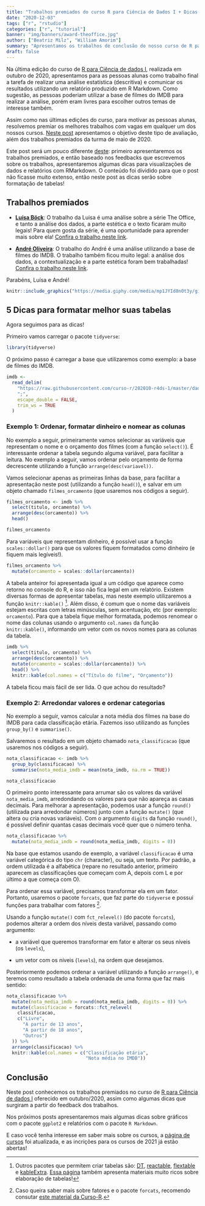 ```yaml
---
title: "Trabalhos premiados do curso R para Ciência de Dados I + Dicas !"
date: "2020-12-03"
tags: ["r", "rstudio"]
categories: ["r", "tutorial"]
banner: "img/banners/award-theoffice.jpg"
author: ["Beatriz Milz", "William Amorim"]
summary: "Apresentamos os trabalhos de conclusão do nosso curso de R para Ciência de Dados I que foram premiados, e comentamos algumas dicas sobre elaboração de tabelas em relatórios."
draft: false
---
```


Na última edição do curso de [R para Ciência de dados I](https://www.curso-r.com/cursos/r4ds-1/), realizada em outubro de 2020,  apresentamos para as pessoas alunas como trabalho final a tarefa de realizar uma análise estatística (descritiva) e comunicar os resultados utilizando um relatório produzido em R Markdown. Como sugestão, as pessoas poderiam utilizar a base de filmes do IMDB para realizar a análise, porém eram livres para escolher outros temas de interesse também.

Assim como nas últimas edições do curso, para motivar as pessoas alunas, resolvemos premiar os melhores trabalhos com vagas em qualquer um dos nossos cursos. [Neste post](https://www.curso-r.com/blog/2020-06-20-melhores-trabalhos-r4ds1/) apresentamos o objetivo deste tipo de avaliação, além dos trabalhos premiados da turma de maio de 2020.

Este post será um pouco diferente [deste](https://www.curso-r.com/blog/2020-06-20-melhores-trabalhos-r4ds1/): primeiro apresentaremos os trabalhos premiados, e então baseado nos feedbacks que escrevemos sobre os trabalhos, apresentaremos algumas dicas para visualizações de dados e relatórios com RMarkdown. O conteúdo foi dividido para que o post não ficasse muito extenso, então neste post as dicas serão sobre formatação de tabelas!

## Trabalhos premiados

- **[Luísa Böck](https://twitter.com/lgiselebock)**: O trabalho da Luisa é uma análise sobre a série The Office, e tanto a análise dos dados, a parte estética e o texto ficaram muito legais! Para quem gosta da série, é uma oportunidade para aprender mais sobre ela!  [Confira o trabalho neste link](https://curso-r.github.io/202010-r4ds-1/trabalho_final/Luisa_Bock.html).

- **[André Oliveira](https://twitter.com/AbispoAndre)**: O trabalho do André é uma análise utilizando a base de filmes do IMDB. O trabalho também ficou muito legal: a análise dos dados, a contextualização e a parte estética foram bem trabalhadas! [Confira o trabalho neste link](https://curso-r.github.io/202010-r4ds-1/trabalho_final/Andre_Oliveira.html).


Parabéns, Luísa e André!


```r
knitr::include_graphics("https://media.giphy.com/media/mp1JYId8n0t3y/giphy.gif")
```


## 5 Dicas para formatar melhor suas tabelas


Agora seguimos para as dicas!

Primeiro vamos carregar o pacote `tidyverse`:
```r
library(tidyverse)
```


O próximo passo é carregar a base que utilizaremos como exemplo: a base de filmes do IMDB.

```r

imdb <-
  read_delim(
    "https://raw.githubusercontent.com/curso-r/202010-r4ds-1/master/dados/imdb2.csv",
    ";",
    escape_double = FALSE,
    trim_ws = TRUE
  )

```




### Exemplo 1: Ordenar, formatar dinheiro e nomear as colunas

No exemplo a seguir, primeiramente vamos selecionar as variáveis que representam o nome e o orçamento dos filmes (com a função `select()`). É interessante ordenar a tabela segundo alguma variável, para facilitar a leitura. No exemplo a seguir, vamos ordenar pelo orçamento de forma decrescente utilizando a função `arrange(desc(variavel))`. 

Vamos selecionar apenas as primeiras linhas da base, para facilitar a apresentação neste post (utilizando a função `head()`), e salvar em um objeto chamado `filmes_orcamento` (que usaremos nos códigos a seguir).

```r
filmes_orcamento <- imdb %>%
  select(titulo, orcamento) %>%
  arrange(desc(orcamento)) %>% 
  head()

filmes_orcamento
```

Para variáveis que representam dinheiro, é possível usar a função `scales::dollar()` para que os valores fiquem formatados como dinheiro (e fiquem mais legíveis!). 

```r
filmes_orcamento %>% 
  mutate(orcamento = scales::dollar(orcamento)) 
```

A tabela anteiror foi apresentada igual a um código que aparece como retorno no console do R, e isso não fica legal em um relatório. Existem diversas formas de apresentar tabelas, mas neste exemplo utilizaremos a função `knitr::kable()` ^[Outros pacotes que permitem criar tabelas são: [DT](https://rstudio.github.io/DT/), [reactable](https://glin.github.io/reactable/index.html), [flextable](https://davidgohel.github.io/flextable/articles/overview.html) e [kableExtra](https://cran.r-project.org/web/packages/kableExtra/vignettes/awesome_table_in_html.html). [Essa página](https://rfortherestofus.com/2019/11/how-to-make-beautiful-tables-in-r/) também apresenta materiais muito ricos sobre elaboração de tabelas!]. Além disso, é comum que o nome das variáveis estejam escritas com letras minúsculas, sem acentuação, etc (por exemplo: `orcamento`). Para que a tabela fique melhor formatada, podemos renomear o nome das colunas usando o argumento `col.names` da função `knitr::kable()`, informando um vetor com os novos nomes para as colunas da tabela.

```r
imdb %>%
  select(titulo, orcamento) %>%
  arrange(desc(orcamento)) %>% 
  mutate(orcamento = scales::dollar(orcamento)) %>%
  head() %>%
  knitr::kable(col.names = c("Título do filme", "Orçamento"))
```

A tabela ficou mais fácil de ser lida. O que achou do resultado?

### Exemplo 2: Arredondar valores e ordenar categorias

No exemplo a seguir, vamos calcular a nota média dos filmes na base do IMDB para cada classificação etária. Fazemos isso utilizando as funções `group_by()` e `summarise()`.

Salvaremos o resultado em um objeto chamado `nota_classificacao` (que usaremos nos códigos a seguir).

```r
nota_classificacao <- imdb %>%
  group_by(classificacao) %>%
  summarise(nota_media_imdb = mean(nota_imdb, na.rm = TRUE)) 

nota_classificacao
```


O primeiro ponto interessante para arrumar são os valores da variável `nota_media_imdb`, arredondando os valores para que não apareça as casas decimais. Para melhorar a apresentação, podemos usar a função `round()` (utilizada para arredondar números) junto com a função `mutate()` (que altera ou cria novas variáveis). Com o argumento `digits` da função `round()`, é possível definir quantas casas decimais você quer que o número tenha.

```r
nota_classificacao %>%
  mutate(nota_media_imdb = round(nota_media_imdb, digits = 0))
```
Na base que estamos usando de exemplo, a variável `classificacao` é uma variável categórica do tipo `chr` (character), ou seja, um texto. Por padrão, a ordem utilizada é a alfabética (repare no resultado anterior, primeiro aparecem as classificações que começam com A, depois com L e por último a que começa com O).

Para ordenar essa variável, precisamos transformar ela em um fator. Portanto, usaremos o pacote `forcats`, que faz parte do `tidyverse` e possui funções para trabalhar com fatores ^[Caso queira saber mais sobre fatores e o pacote `forcats`, recomendo consutar [este material da Curso-R](https://www.curso-r.com/material/forcats/).].

Usando a função `mutate()` com `fct_relevel()` (do pacote `forcats`), podemos alterar a ordem dos níveis desta variável,  passando como argumento:

  - a variável que queremos transformar em fator e alterar os seus níveis (os `levels`), 
  
  - um vetor com os níveis (`levels`), na ordem que desejamos.
  
Posteriormente podemos ordenar a variável utilizando a função `arrange()`, e teremos como resultado a tabela ordenada de uma forma que faz mais sentido:

```r
nota_classificacao %>%
  mutate(nota_media_imdb = round(nota_media_imdb, digits = 0)) %>%
  mutate(classificacao = forcats::fct_relevel(
    classificacao,
    c("Livre",
      "A partir de 13 anos",
      "A partir de 18 anos",
      "Outros")
  )) %>%
  arrange(classificacao) %>%
  knitr::kable(col.names = c("Classificação etária",
                             "Nota média no IMDB"))
```

## Conclusão

Neste post conhecemos os trabalhos premiados no curso de [R para Ciência de dados I](https://www.curso-r.com/cursos/r4ds-1/) oferecido em outubro/2020, assim como algumas dicas que surgiram a partir do feedback dos trabalhos.

Nos próximos posts apresentaremos mais algumas dicas sobre gráficos com o pacote `ggplot2` e relatórios com o pacote `R Markdown`. 

E caso você tenha interesse em saber mais sobre os cursos, a [página de cursos](https://www.curso-r.com/cursos/) foi atualizada, e as incrições para os cursos de 2021 já estão abertas!
